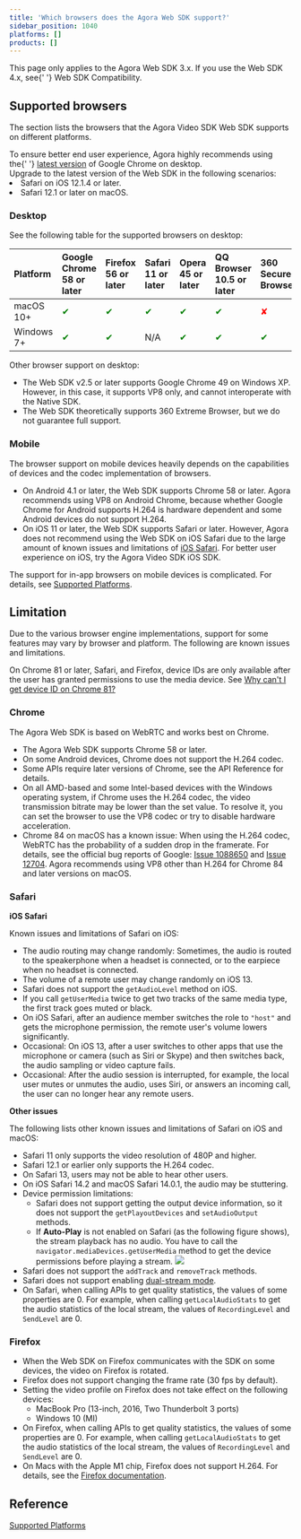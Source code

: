 ```yaml
---
title: 'Which browsers does the Agora Web SDK support?'
sidebar_position: 1040
platforms: []
products: []
---
```



<div class="alert note">
  This page only applies to the Agora Web SDK 3.x. If you use the Web SDK 4.x, see{' '}
  <Link to="/video-calling/reference/supported-platforms?platform=Web">Web SDK Compatibility</Link>.

</div>

## Supported browsers

The section lists the browsers that the Agora Video SDK Web SDK supports on different platforms.

<div class="alert info">
  To ensure better end user experience, Agora highly recommends using the{' '}
  <a href="https://www.google.com/chrome/">latest version</a> of Google Chrome on desktop.
</div>

<div class="alert info">
  Upgrade to the latest version of the Web SDK in the following scenarios:
  <li>Safari on iOS 12.1.4 or later.</li>
  <li>Safari 12.1 or later on macOS.</li>
</div>

### Desktop

See the following table for the supported browsers on desktop:

| Platform   | Google Chrome 58 or later    | Firefox 56 or later          | Safari 11 or later           | Opera 45 or later            | QQ Browser 10.5 or later     | 360 Secure Browser           | Edge Browser 80 or later     |
| :--------- | :--------------------------- | :--------------------------- | :--------------------------- | :--------------------------- | :--------------------------- | :--------------------------- | :--------------------------- |
| macOS 10+  | <font color="green">✔</font> | <font color="green">✔</font> | <font color="green">✔</font> | <font color="green">✔</font> | <font color="green">✔</font> | <font color="red">✘</font>   | <font color="red">✘</font>   |
| Windows 7+ | <font color="green">✔</font> | <font color="green">✔</font> | N/A                          | <font color="green">✔</font> | <font color="green">✔</font> | <font color="green">✔</font> | <font color="green">✔</font> |

Other browser support on desktop:

- The Web SDK v2.5 or later supports Google Chrome 49 on Windows XP. However, in this case, it supports VP8 only, and cannot interoperate with the Native SDK.
- The Web SDK theoretically supports 360 Extreme Browser, but we do not guarantee full support.

### Mobile

The browser support on mobile devices heavily depends on the capabilities of devices and the codec implementation of browsers.

- On Android 4.1 or later, the Web SDK supports Chrome 58 or later. Agora recommends using VP8 on Android Chrome, because whether Google Chrome for Android supports H.264 is hardware dependent and some Android devices do not support H.264.
- On iOS 11 or later, the Web SDK supports Safari or later. However, Agora does not recommend using the Web SDK on iOS Safari due to the large amount of known issues and limitations of [iOS Safari](#safari). For better user experience on iOS, try the <Link to= "/sdks?platform=ios">Agora Video SDK iOS SDK</Link>.

The support for in-app browsers on mobile devices is complicated. For details, see [Supported Platforms](/video-calling/reference/supported-platforms).

## Limitation

Due to the various browser engine implementations, support for some features may vary by browser and platform. The following are known issues and limitations.

On Chrome 81 or later, Safari, and Firefox, device IDs are only available after the user has granted permissions to use the media device. See [Why can't I get device ID on Chrome 81?](/help/integration-issues/empty_deviceId)

### Chrome

The Agora Web SDK is based on WebRTC and works best on Chrome.

- The Agora Web SDK supports Chrome 58 or later.
- On some Android devices, Chrome does not support the H.264 codec.
- Some APIs require later versions of Chrome, see the API Reference for details.
- On all AMD-based and some Intel-based devices with the Windows operating system, if Chrome uses the H.264 codec, the video transmission bitrate may be lower than the set value. To resolve it, you can set the browser to use the VP8 codec or try to disable hardware acceleration.
- Chrome 84 on macOS has a known issue: When using the H.264 codec, WebRTC has the probability of a sudden drop in the framerate. For details, see the official bug reports of Google: [Issue 1088650](https://bugs.chromium.org/p/chromium/issues/detail?id=1088650&q=webrtc%20drop%20component%3ABlink%3EWebRTC%3EVideo&can=2) and [Issue 12704](https://bugs.chromium.org/p/webrtc/issues/detail?id=12704#c3). Agora recommends using VP8 other than H.264 for Chrome 84 and later versions on macOS.

### Safari

<a name="ios"></a>**iOS Safari**

Known issues and limitations of Safari on iOS:

- The audio routing may change randomly: Sometimes, the audio is routed to the speakerphone when a headset is connected, or to the earpiece when no headset is connected.
- The volume of a remote user may change randomly on iOS 13.
- Safari does not support the `getAudioLevel` method on iOS.
- If you call `getUserMedia` twice to get two tracks of the same media type, the first track goes muted or black.
- On iOS Safari, after an audience member switches the role to `"host"` and gets the microphone permission, the remote user's volume lowers significantly.
- Occasional: On iOS 13, after a user switches to other apps that use the microphone or camera (such as Siri or Skype) and then switches back, the audio sampling or video capture fails.
- Occasional: After the audio session is interrupted, for example, the local user mutes or unmutes the audio, uses Siri, or answers an incoming call, the user can no longer hear any remote users.

**Other issues**

The following lists other known issues and limitations of Safari on iOS and macOS:

- Safari 11 only supports the video resolution of 480P and higher.
- Safari 12.1 or earlier only supports the H.264 codec.
- On Safari 13, users may not be able to hear other users.
- On iOS Safari 14.2 and macOS Safari 14.0.1, the audio may be stuttering.
- Device permission limitations:
  - Safari does not support getting the output device information, so it does not support the `getPlayoutDevices` and `setAudioOutput` methods.
  - If **Auto-Play** is not enabled on Safari (as the following figure shows), the stream playback has no audio. You have to call the `navigator.mediaDevices.getUserMedia` method to get the device permissions before playing a stream.
    ![](https://web-cdn.agora.io/docs-files/1591079062644)
- Safari does not support the `addTrack` and `removeTrack` methods.
- Safari does not support enabling [dual-stream mode](../../signaling/reference/glossary#dual-stream-mode).
- On Safari, when calling APIs to get quality statistics, the values of some properties are 0. For example, when calling `getLocalAudioStats` to get the audio statistics of the local stream, the values of `RecordingLevel` and `SendLevel` are 0.

### Firefox

- When the Web SDK on Firefox communicates with the SDK on some devices, the video on Firefox is rotated.
- Firefox does not support changing the frame rate (30 fps by default).
- Setting the video profile on Firefox does not take effect on the following devices:
  - MacBook Pro (13-inch, 2016, Two Thunderbolt 3 ports)
  - Windows 10 (MI)
- On Firefox, when calling APIs to get quality statistics, the values of some properties are 0. For example, when calling `getLocalAudioStats` to get the audio statistics of the local stream, the values of `RecordingLevel` and `SendLevel` are 0.
- On Macs with the Apple M1 chip, Firefox does not support H.264. For details, see the [Firefox documentation](https://bugzilla.mozilla.org/show_bug.cgi?id=1686470).

## Reference

[Supported Platforms](../../video-calling/reference/supported-platforms)
